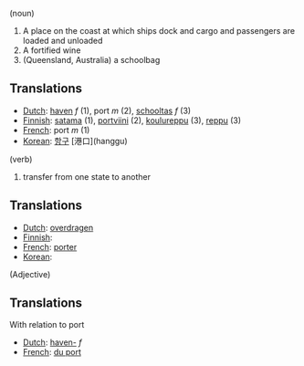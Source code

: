 (noun)

#A place on the coast at which ships dock and cargo and passengers are loaded and unloaded
#A fortified wine
#(Queensland, Australia) a schoolbag

==Translations==

*[[Dutch]]: [[haven]] ''f'' (1), port ''m'' (2), [[schooltas]] ''f'' (3)
*[[Finnish]]: [[satama]] (1), [[portviini]] (2), [[koulureppu]] (3), [[reppu]] (3)
*[[French]]: port ''m'' (1)
*[[Korean]]: [[항구]] [港口](hanggu)

(verb)

#transfer from one state to another

==Translations==

*[[Dutch]]: [[overdragen]]
*[[Finnish]]: [[]]
*[[French]]: [[porter]]
*[[Korean]]: [[]]

(Adjective)

==Translations==

With relation to port

*[[Dutch]]: [[haven-]] ''f''
*[[French]]: [[du port]]